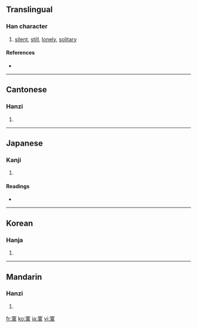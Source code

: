 ==Translingual==

===Han character===
{{Han char|rn=40|rad=宀|as=11|sn=14|four=3043<sub>0</sub>|canj=十廿日大 (JTAK)}}

# [[silent]], [[still]], [[lonely]], [[solitary]]

====References====
* {{Han ref|kx=0290.150|dkj=07282|dj=0574.220|hdz=20945.070|uh=5BDE|ud=23518|bh=B9E6|bd=47590}}

----

==Cantonese==

===Hanzi===
{{yue-hanzi|jyut=|y=mok6}}

# {{defn|Cantonese|sort=宀11}}

----

==Japanese==

===Kanji===
{{ja-kanji|grade=|rs=宀11}}

# {{defn|Japanese|sort=宀11}}

====Readings====
* {{ja-readings|on=[[ばく]] (baku), [[まく]] (maku)|kun=[[さびしい]] (sabishii)}}

----

==Korean==

===Hanja===
{{ko-hanja|hangeul=막|rv=mak|mr=mak}}

# {{defn|Korean|sort=宀11}}

----

==Mandarin==

===Hanzi===
{{cmn-hanzi|pin=[[mò]] ([[mo4]])|wg=mo<sup>4</sup>}}

# {{defn|Mandarin|sort=宀11}}

[[fr:寞]]
[[ko:寞]]
[[ja:寞]]
[[vi:寞]]